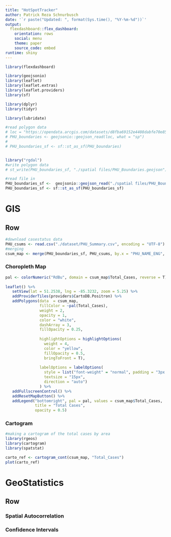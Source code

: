 ```yaml
---
title: "HotSpotTracker"
author: Patrick Reza Schnurbusch 
date: '`r paste("Updated: ", format(Sys.time(), "%Y-%m-%d"))`'
output: 
  flexdashboard::flex_dashboard:
    orientation: rows
    social: menu
    theme: paper
    source_code: embed
runtime: shiny
---
```


```r
library(flexdashboard)

library(geojsonio)
library(leaflet)
library(leaflet.extras)
library(leaflet.providers)
library(sf)

library(dplyr)
library(tidyr)

library(lubridate)

#read polygon data 
# loc = "https://opendata.arcgis.com/datasets/d8fba69152e4408dabfe70e85a2688d2_44.geojson"
# PHU_boundaries <- geojsonio::geojson_read(loc, what = "sp")
# 
# PHU_boundaries_sf <- sf::st_as_sf(PHU_boundaries)


library("rgdal")
#write polygon data
# st_write(PHU_boundaries_sf, "./spatial files/PHU_Boundaries.geojson")

#read file in 
PHU_boundaries_sf <-  geojsonio::geojson_read("./spatial files/PHU_Boundaries.geojson" , what = "sp")
PHU_boundaries_sf <- sf::st_as_sf(PHU_boundaries_sf)
```

GIS
===================================== 
Row {.tabset .tabset-fade}
-------------------------------------

```r
#download casestatus data 
PHU_csums <- read.csv("./dataset/PHU_Summary.csv", encoding = "UTF-8")
#merging 
csum_map <- merge(PHU_boundaries_sf, PHU_csums, by.x = "PHU_NAME_ENG", by.y = "Reporting_PHU" )
```


### <b> Choropleth Map </b> 
```r
 
pal <- colorNumeric("RdBu", domain = csum_map$Total_Cases, reverse = T)
 
leaflet() %>% 
   setView(lat = 51.2538, lng = -85.3232, zoom = 5.25) %>%
   addProviderTiles(providers$CartoDB.Positron) %>% 
   addPolygons(data  = csum_map,
               fillColor = ~pal(Total_Cases), 
               weight = 2, 
               opacity = 1, 
               color = "white", 
               dashArray = 3, 
               fillOpacity = 0.25, 
               
               highlightOptions = highlightOptions(
                 weight = 4, 
                 color = "yellow", 
                 fillOpacity = 0.5, 
                 bringToFront = T), 
               
               labelOptions = labelOptions(
                 style = list("font-weight" = "normal", padding = "3px 8px"),
                 textsize = "15px",
                 direction = "auto")
               ) %>%
   addFullscreenControl() %>% 
   addResetMapButton() %>% 
   addLegend("bottomright", pal = pal, values = csum_map$Total_Cases, 
             title = "Total Cases", 
             opacity = 0.5)
```

### <b> Cartogram </b> 

```r
#making a cartogram of the total cases by area
library(rgeos)
library(cartogram)
library(spatstat)

carto_ref <- cartogram_cont(csum_map, "Total_Cases")
plot(carto_ref)
```

GeoStatistics
===================================== 
Row {.tabset .tabset-fade}
-------------------------------------

### <b> Spatial Autocorrelation </b> 
### <b> Confidence Intervals </b> 

